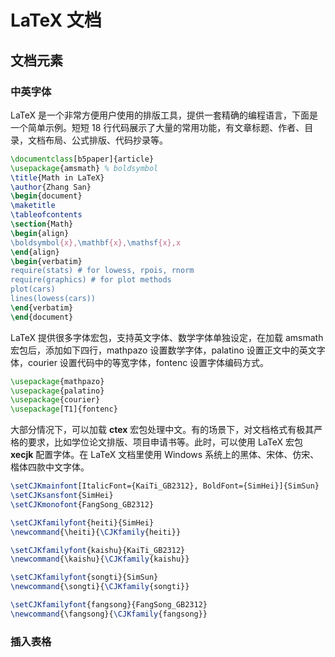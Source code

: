 # LaTeX 文档 {#sec-documents-latex}


## 文档元素 {#sec-tex-elements}


### 中英字体 {#sec-tex-fonts}

LaTeX 是一个非常方便用户使用的排版工具，提供一套精确的编程语言，下面是一个简单示例。短短 18 行代码展示了大量的常用功能，有文章标题、作者、目录，文档布局、公式排版、代码抄录等。

```tex
\documentclass[b5paper]{article}
\usepackage{amsmath} % boldsymbol
\title{Math in LaTeX}
\author{Zhang San}
\begin{document}
\maketitle
\tableofcontents
\section{Math}
\begin{align}
\boldsymbol{x},\mathbf{x},\mathsf{x},x
\end{align}
\begin{verbatim}
require(stats) # for lowess, rpois, rnorm
require(graphics) # for plot methods
plot(cars)
lines(lowess(cars))
\end{verbatim}
\end{document}
```

LaTeX 提供很多字体宏包，支持英文字体、数学字体单独设定，在加载 amsmath 宏包后，添加如下四行，mathpazo 设置数学字体，palatino 设置正文中的英文字体，courier 设置代码中的等宽字体，fontenc 设置字体编码方式。

```tex
\usepackage{mathpazo}
\usepackage{palatino}
\usepackage{courier}
\usepackage[T1]{fontenc}
```

大部分情况下，可以加载 **ctex** 宏包处理中文。有的场景下，对文档格式有极其严格的要求，比如学位论文排版、项目申请书等。此时，可以使用 LaTeX 宏包 **xecjk** 配置字体。在 LaTeX 文档里使用 Windows 系统上的黑体、宋体、仿宋、楷体四款中文字体。

```tex
\setCJKmainfont[ItalicFont={KaiTi_GB2312}, BoldFont={SimHei}]{SimSun}
\setCJKsansfont{SimHei}
\setCJKmonofont{FangSong_GB2312}

\setCJKfamilyfont{heiti}{SimHei}             
\newcommand{\heiti}{\CJKfamily{heiti}}

\setCJKfamilyfont{kaishu}{KaiTi_GB2312}             
\newcommand{\kaishu}{\CJKfamily{kaishu}}

\setCJKfamilyfont{songti}{SimSun}             
\newcommand{\songti}{\CJKfamily{songti}}

\setCJKfamilyfont{fangsong}{FangSong_GB2312}             
\newcommand{\fangsong}{\CJKfamily{fangsong}}
```


### 插入表格 {#sec-tex-table}



